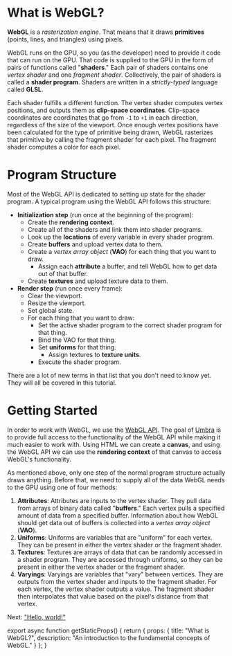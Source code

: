 
# What is WebGL?

**WebGL** is a *rasterization engine*. That means that it draws **primitives** (points, lines, and triangles) using pixels.

WebGL runs on the GPU, so you (as the developer) need to provide it code that can run on the GPU.
That code is supplied to the GPU in the form of pairs of functions called "**shaders**."
Each pair of shaders contains one *vertex shader* and one *fragment shader*.
Collectively, the pair of shaders is called a **shader program**.
Shaders are written in a *strictly-typed* language called **GLSL**.

Each shader fulfills a different function.
The vertex shader computes vertex positions, and outputs them as **clip-space coordinates**.
Clip-space coordinates are coordinates that go from `-1` to `+1` in each direction, regardless of the size of the viewport.
Once enough vertex positions have been calculated for the type of primitive being drawn, WebGL rasterizes that primitive by calling the fragment shader for each pixel.
The fragment shader computes a color for each pixel.

# Program Structure

Most of the WebGL API is dedicated to setting up state for the shader program.
A typical program using the WebGL API follows this structure:

- **Initialization step** (run once at the beginning of the program):
  - Create the **rendering context**.
  - Create all of the shaders and link them into shader programs.
  - Look up the **locations** of every variable in every shader program.
  - Create **buffers** and upload vertex data to them.
  - Create a *vertex array object* (**VAO**) for each thing that you want to draw.
    - Assign each **attribute** a buffer, and tell WebGL how to get data out of that buffer.
  - Create **textures** and upload texture data to them.
- **Render step** (run once every frame):
  - Clear the viewport.
  - Resize the viewport.
  - Set global state.
  - For each thing that you want to draw:
    - Set the active shader program to the correct shader program for that thing.
    - Bind the VAO for that thing.
    - Set **uniforms** for that thing.
      - Assign textures to **texture units**.
    - Execute the shader program.

There are a lot of new terms in that list that you don't need to know yet.
They will all be covered in this tutorial.

# Getting Started

In order to work with WebGL, we use the [WebGL API](https://developer.mozilla.org/en-US/docs/Web/API/WebGL_API).
The goal of [Umbra](https://umbra.lakuna.pw/) is to provide full access to the functionality of the WebGL API while making it much easier to work with.
Using HTML we can create a **canvas**, and using the WebGL API we can use the **rendering context** of that canvas to access WebGL's functionality.

As mentioned above, only one step of the normal program structure actually draws anything.
Before that, we need to supply all of the data WebGL needs to the GPU using one of four methods:

1. **Attributes**:
Attributes are inputs to the vertex shader.
They pull data from arrays of binary data called "**buffers**."
Each vertex pulls a specified amount of data from a specified buffer.
Information about how WebGL should get data out of buffers is collected into a *vertex array object* (**VAO**).
2. **Uniforms**:
Uniforms are variables that are "uniform" for each vertex.
They can be present in either the vertex shader or the fragment shader.
3. **Textures**:
Textures are arrays of data that can be randomly accessed in a shader program.
They are accessed through uniforms, so they can be present in either the vertex shader or the fragment shader.
4. **Varyings**:
Varyings are variables that "vary" between vertices.
They are outputs from the vertex shader and inputs to the fragment shader.
For each vertex, the vertex shader outputs a value.
The fragment shader then interpolates that value based on the pixel's distance from that vertex.

Next: ["Hello, world!"](/webgl/hello-world)


export async function getStaticProps() {
  return {
    props: {
      title: "What is WebGL?",
      description: "An introduction to the fundamental concepts of WebGL."
    }
  };
}
